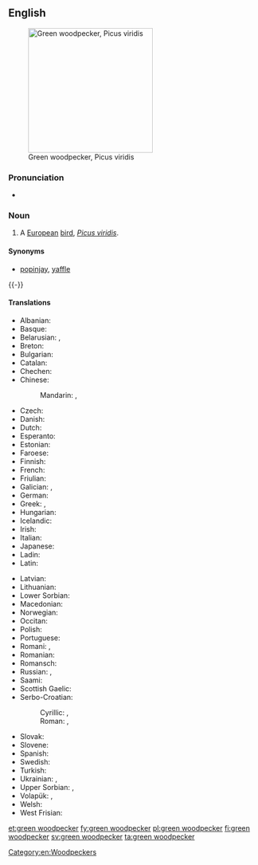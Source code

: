 ==English==
{{wikipedia}}
[[File:Picus_viridis_juv(ThKraft).jpg|thumb|250px|Green woodpecker, Picus viridis]]
===Pronunciation===
* {{a|US}} {{IPA|/ɡɹinˈwʊdpɛkə(ɹ)/|lang=en}}

===Noun===
{{en-noun|head=[[green]] [[woodpecker]]}}

# A [[European]] [[bird]], ''[[Picus viridis]]''.

====Synonyms====
* {{sense|''Picus viridis''}} [[popinjay]], [[yaffle]]
{{-}}
====Translations====
{{trans-top|''Picus viridis''}}
* Albanian: {{t|sq|qukapiku i gjelbër}}
* Basque: {{t|eu|okil berde}}
* Belarusian: {{t|be|зялены дзяцел|m|tr=zjaljóny dzjácjel|sc=Cyrl}}, {{t|be|жаўна|f|tr=žaŭná|sc=Cyrl}}
* Breton: {{t+|br|kazeg-koad}}
* Bulgarian: {{t|bg|зелен кълвач|m|tr=zelen kǎlvač|sc=Cyrl}}
* Catalan: {{t|ca|picot verd}}
* Chechen: {{t|ce|баьццара хенакIур}}
* Chinese:
*: Mandarin: {{t|cmn|綠啄木鳥|sc=Hani}}, {{t|cmn|绿啄木鸟|tr=lǜ zhuómùniǎo|sc=Hani}}
* Czech: {{t|cs|žluna}}
* Danish: {{t+|da|grønspætte}}
* Dutch: {{t|nl|groene specht|m}}
* Esperanto: {{t|eo|verda pego}}
* Estonian: {{t|et|roherähn meltsas}}
* Faroese: {{t|fo|spónspæta}}
* Finnish: {{t+|fi|vihertikka}}
* French: {{t+|fr|pic vert|m}}
* Friulian: {{t|fur|pic vert}}
* Galician: {{t|gl|petos}}, {{t+|gl|peto verde|m}}
* German: {{t+|de|Grünspecht|m}}
* Greek: {{t|el|πρασινοτσικλιτάρα|sc=Grek}}, {{t|el|πρασινοτσικλιτήρα|sc=Grek}}
* Hungarian: {{t|hu|zöld küllő}}
* Icelandic: {{t+|is|grænspæta}}
* Irish: {{t|ga|cnagaire glas}}
* Italian: {{t+|it|picchio verde|m}}
* Japanese: {{t|ja|ヨーロッパアオゲラ|tr=yōroppa aogera|sc=Jpan}}
* Ladin: {{t|lld|becalen vert}}
* Latin: {{t|la|Picus viridis|m}}
{{trans-mid}}
* Latvian: {{t|lv|zaļā dzilna}}
* Lithuanian: {{t|lt|žalioji meleta}}
* Lower Sorbian: {{t|dsb|zeleny źiśelc|m}}
* Macedonian: {{t|mk|зелен клукаjдрвец|tr=zelen klukajdrvec|sc=Cyrl}}
* Norwegian: {{t|no|grønnspett}}
* Occitan: {{t|oc|pic verd}}
* Polish: {{t+|pl|dzięcioł zielony|m}}
* Portuguese: {{t|pt|peto verde}}
* Romani: {{t-check|rom|zeleno-chuplitari|m|f}}, {{t-check|rom|zeleni-chuplitarka}}
* Romanian: {{t|ro|ghionoaia verde}}
* Romansch: {{t|rm|pitgalain verd}}
* Russian: {{t|ru|зелёный дятел|m|tr=zeljónyj djátel}}, {{t+|ru|желна|f|tr=želná|sc=Cyrl}}
* Saami: {{t|sia|ruonáčáihni}}
* Scottish Gaelic: {{t|gd|cnag ghlas}}
* Serbo-Croatian:
*: Cyrillic: {{t|sh|зелена жуња|f}}, {{t|sh|зелена жуна|f}}
*: Roman: {{t|sh|zelena žunja|f}}, {{t|sh|zelena žuna|f}}
* Slovak: {{t|sk|žlna zelená|f}}
* Slovene: {{t+|sl|zelena žolna}}
* Spanish: {{t|es|pito real|m}}
* Swedish: {{t+|sv|gröngöling}}
* Turkish: {{t+|tr|yeşil ağaçkakan}}
* Ukrainian: {{t|uk|зелений дятел|tr=zеlényj djátеl|sc=Cyrl}}, {{t|uk|жовна|f|tr=žovná|sc=Cyrl}}
* Upper Sorbian: {{t|hsb|žołma}}, {{t|hsb|zeleny dypornak}}
* Volapük: {{qualifier|♂♀}} {{t|vo|grünapikit}}, {{qualifier|♂♀}} {{t|vo|pikit grünik}}
* Welsh: {{t|cy|cnocell werdd}}
* West Frisian: {{t|fy|griene spjocht}}
{{trans-bottom}}

[[Category:en:Woodpeckers]]

[[et:green woodpecker]]
[[fy:green woodpecker]]
[[pl:green woodpecker]]
[[fi:green woodpecker]]
[[sv:green woodpecker]]
[[ta:green woodpecker]]